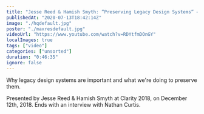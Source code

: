 ```yaml
---
title: "Jesse Reed & Hamish Smyth: ”Preserving Legacy Design Systems” — Clarity 2018"
publishedAt: "2020-07-13T18:42:14Z"
image: "./hqdefault.jpg"
poster: "./maxresdefault.jpg"
videoUrl: "https://www.youtube.com/watch?v=RDYtfmDOnGY"
localImages: true
tags: ["video"]
categories: ["unsorted"]
duration: "0:46:35"
ignore: false
---
```

Why legacy design systems are important and what we're doing to preserve them.

Presented by Jesse Reed & Hamish Smyth at Clarity 2018, on December 12th, 2018. Ends with an interview with Nathan Curtis.
